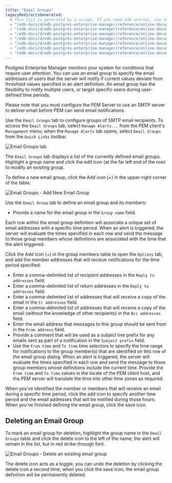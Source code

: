 ```yaml
---
title: "Email Groups"
legacyRedirectsGenerated:
  # This list is generated by a script. If you need add entries, use the `legacyRedirects` key.
  - "/edb-docs/d/edb-postgres-enterprise-manager/reference/online-documentation/7.12/pem_email_groups.html"
  - "/edb-docs/d/edb-postgres-enterprise-manager/reference/online-documentation/7.14/pem_email_groups.html"
  - "/edb-docs/d/edb-postgres-enterprise-manager/reference/online-documentation/7.15/pem_email_groups.html"
  - "/edb-docs/d/edb-postgres-enterprise-manager/reference/online-documentation/7.16/pem_email_groups.html"
  - "/edb-docs/d/edb-postgres-enterprise-manager/reference/online-documentation/7.6/pem_email_groups.html"
  - "/edb-docs/d/edb-postgres-enterprise-manager/reference/online-documentation/7.7/pem_email_groups.html"
  - "/edb-docs/d/edb-postgres-enterprise-manager/reference/online-documentation/7.8/pem_email_groups.html"
---
```


<div id="pem_email_groups" class="registered_link"></div>

Postgres Enterprise Manager monitors your system for conditions that require user attention. You can use an email group to specify the email addresses of users that the server will notify if current values deviate from threshold values specified in an alert definition. An email group has the flexibility to notify multiple users, or target specific users during user-defined time periods.

Please note that you must configure the PEM Server to use an SMTP server to deliver email before PEM can send email notifications.

Use the `Email Groups` tab to configure groups of SMTP email recipients. To access the `Email Groups` tab, select `Manage Alerts...` from the PEM client's `Management` menu; when the `Manage Alerts` tab opens, select `Email Groups` from the `Quick Links` toolbar.

![Email Groups tab](../../images/email_groups_tab.png)

The `Email Groups` tab displays a list of the currently defined email groups. Highlight a group name and click the edit icon (at the far left end of the row) to modify an existing group.

To define a new email group, click the Add icon (+) in the upper-right corner of the table.

![Email Groups - Add New Email Group](../../images/email_group_add.png)

Use the `Email Group` tab to define an email group and its members:

-   Provide a name for the email group in the `Group name` field.

Each row within the email group definition will associate a unique set of email addresses with a specific time period. When an alert is triggered, the server will evaluate the times specified in each row and send the message to those group members whose definitions are associated with the time that the alert triggered.

Click the Add icon (+) in the group members table to open the `Options` tab, and add the member addresses that will receive notifications for the time period specified:

-   Enter a comma-delimited list of recipient addresses in the `Reply to addresses` field.
-   Enter a comma-delimited list of return addresses in the `Reply to addresses` field.
-   Enter a comma-delimited list of addresses that will receive a copy of the email in the `Cc addresses` field.
-   Enter a comma-delimited list of addresses that will receive a copy of the email (without the knowledge of other recipients) in the `Bcc addresses` field.
-   Enter the email address that messages to this group should be sent from in the `From address` field.
-   Provide a comment that will be used as a subject line prefix for any emails sent as part of a notification in the `Subject prefix` field.
-   Use the `From time` and `To time` time selectors to specify the time range for notifications to the group member(s) that are identified on this row of the email group dialog. When an alert is triggered, the server will evaluate the times specified in each row and send the message to those group members whose definitions include the current time. Provide the `From time` and `To time` values in the locale of the PEM client host, and the PEM server will translate the time into other time zones as required.

When you've identified the member or members that will receive an email during a specific time period, click the add icon to specify another time period and the email addresses that will be notified during those hours. When you've finished defining the email group, click the save icon.

## Deleting an Email Group

To mark an email group for deletion, highlight the group name in the `Email Groups` table and click the delete icon to the left of the name; the alert will remain in the list, but in red strike-through font.

![Email Groups - Delete an existing email group](../../images/email_group_delete.png)

The delete icon acts as a toggle; you can undo the deletion by clicking the delete icon a second time; when you click the save icon, the email group definition will be permanently deleted.
